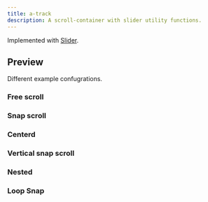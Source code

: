 ```yaml
---
title: a-track
description: A scroll-container with slider utility functions.
---
```



<Elements />

<Pills>
  <Lit />
</Pills>

Implemented with [Slider](/sv-frontend-library/mono/components/slider).

<TypeDoc source="../packages/elements/packages/track" symbol="Track" />

<h2>Preview</h2>

Different example confugrations.

<h3>Free scroll</h3>
<div class="not-content box">
  <a-track overflowscroll>
    <div>
      <canvas class="bg-slate-500 m-1" />
    </div>
    <div>
      <canvas class="bg-slate-500 m-1" />
    </div>
    <div>
      <canvas class="bg-slate-500 m-1" />
    </div>
    <div>
      <canvas class="bg-slate-500 m-1" />
    </div>
    <div>
      <canvas class="bg-slate-500 m-1" />
    </div>
    <div>
      <canvas class="bg-slate-500 m-1" />
    </div>
  </a-track>
</div>

<h3>Snap scroll</h3>
<div class="not-content box">
  <a-track value="1" snap class="images max-w-[100vw]">
    <a href="#" class="block flex-none pr-4">
      <canvas width={260} height={280} class="bg-slate-500" />
    </a>
    <a href="#" class="block flex-none pr-4">
      <canvas width={260} height={280} class="bg-slate-500" />
    </a>
    <a href="#" class="block flex-none pr-4">
      <canvas width={260} height={280} class="bg-slate-500" />
    </a>
    <a href="#" class="block flex-none pr-4">
      <canvas width={260} height={280} class="bg-slate-500" />
    </a>
    <a href="#" class="block flex-none pr-4">
      <canvas width={260} height={280} class="bg-slate-500" />
    </a>
    <a href="#" class="block flex-none pr-4">
      <canvas width={260} height={280} class="bg-slate-500" />
    </a>
    <a href="#" class="block flex-none pr-4">
      <canvas width={260} height={280} class="bg-slate-500" />
    </a>
    <a href="#" class="block flex-none pr-4">
      <canvas width={260} height={280} class="bg-slate-500" />
    </a>
    <a href="#" class="block flex-none pr-4">
      <canvas width={260} height={280} class="bg-slate-500" />
    </a>
    <a href="#" class="block flex-none pr-4">
      <canvas width={260} height={280} class="bg-slate-500" />
    </a>
    <a href="#" class="block flex-none pr-4">
      <canvas width={260} height={280} class="bg-slate-500" />
    </a>
    <a href="#" class="block flex-none pr-4">
      <canvas width={260} height={280} class="bg-slate-500" />
    </a>
    <a href="#" class="block flex-none pr-4">
      <canvas width={260} height={280} class="bg-slate-500" />
    </a>
    <a href="#" class="block flex-none pr-4">
      <canvas width={260} height={280} class="bg-slate-500" />
    </a>
  </a-track>
</div>

<h3>Centerd</h3>
<div class="not-content box overflow-hidden">
  <a-track value="1" snap class="overflow-visible images max-w-[100vw] ml-[calc(50%-150px)] w-[278px]">
    <a href="#" class="block flex-none pr-4">
      <canvas width={260} height={280} class="bg-slate-500" />
    </a>
    <a href="#" class="block flex-none pr-4">
      <canvas width={260} height={280} class="bg-slate-500" />
    </a>
    <a href="#" class="block flex-none pr-4">
      <canvas width={260} height={280} class="bg-slate-500" />
    </a>
    <a href="#" class="block flex-none pr-4">
      <canvas width={260} height={280} class="bg-slate-500" />
    </a>
    <a href="#" class="block flex-none pr-4">
      <canvas width={260} height={280} class="bg-slate-500" />
    </a>
    <a href="#" class="block flex-none pr-4">
      <canvas width={260} height={280} class="bg-slate-500" />
    </a>
    <a href="#" class="block flex-none pr-4">
      <canvas width={260} height={280} class="bg-slate-500" />
    </a>
    <a href="#" class="block flex-none pr-4">
      <canvas width={260} height={280} class="bg-slate-500" />
    </a>
    <a href="#" class="block flex-none pr-4">
      <canvas width={260} height={280} class="bg-slate-500" />
    </a>
    <a href="#" class="block flex-none pr-4">
      <canvas width={260} height={280} class="bg-slate-500" />
    </a>
    <a href="#" class="block flex-none pr-4">
      <canvas width={260} height={280} class="bg-slate-500" />
    </a>
    <a href="#" class="block flex-none pr-4">
      <canvas width={260} height={280} class="bg-slate-500" />
    </a>
    <a href="#" class="block flex-none pr-4">
      <canvas width={260} height={280} class="bg-slate-500" />
    </a>
    <a href="#" class="block flex-none pr-4">
      <canvas width={260} height={280} class="bg-slate-500" />
    </a>
  </a-track>
</div>

<h3>Vertical snap scroll</h3>
<div class="not-content box">
  <a-track snap
        class="flex h-[250px] w-[250px] flex-col overflow-hidden"
        value="1"
        vertical>
    <div class="flex-none py-2 font-bold">
      <canvas width={200} height={64} class="bg-slate-500 m-1" />
    </div>
    <div class="flex-none py-2 font-bold">
      <canvas width={200} height={64} class="bg-slate-500 m-1" />
    </div>
    <div class="flex-none py-2 font-bold">
      <canvas width={200} height={64} class="bg-slate-500 m-1" />
    </div>
    <div class="flex-none py-2 font-bold">
      <canvas width={200} height={64} class="bg-slate-500 m-1" />
    </div>
    <div class="flex-none py-2 font-bold">
      <canvas width={200} height={64} class="bg-slate-500 m-1" />
    </div>
    <div class="flex-none py-2 font-bold">
      <canvas width={200} height={64} class="bg-slate-500 m-1" />
    </div>
    <div class="flex-none py-2 font-bold">
      <canvas width={200} height={64} class="bg-slate-500 m-1" />
    </div>
    <div class="flex-none py-2 font-bold">
      <canvas width={200} height={64} class="bg-slate-500 m-1" />
    </div>
    <div class="flex-none py-2 font-bold">
      <canvas width={200} height={64} class="bg-slate-500 m-1" />
    </div>
  </a-track>
</div>

<h3>Nested</h3>
<div class="not-content box">
  <a-track value="1" snap class="images max-w-[100vw]">
    <div class="flex-none pr-4">
      <canvas width={260} height={280} class="bg-slate-500" />
    </div>
    <div class="flex-none pr-4">
      <a-track snap
        class="flex h-[280px] flex-col overflow-hidden"
        value="1"
        vertical>
        <div class="flex-none pb-2 font-bold">
          <canvas width={200} height={64} class="bg-slate-500" />
        </div>
        <div class="flex-none pb-2 font-bold">
          <canvas width={200} height={64} class="bg-slate-500" />
        </div>
        <div class="flex-none pb-2 font-bold">
          <canvas width={200} height={64} class="bg-slate-500" />
        </div>
        <div class="flex-none pb-2 font-bold">
          <canvas width={200} height={64} class="bg-slate-500" />
        </div>
        <div class="flex-none pb-2 font-bold">
          <canvas width={200} height={64} class="bg-slate-500" />
        </div>
        <div class="flex-none pb-2 font-bold">
          <canvas width={200} height={64} class="bg-slate-500" />
        </div>
        <div class="flex-none pb-2 font-bold">
          <canvas width={200} height={64} class="bg-slate-500" />
        </div>
        <div class="flex-none pb-2 font-bold">
          <canvas width={200} height={64} class="bg-slate-500" />
        </div>
        <div class="flex-none pb-2 font-bold">
          <canvas width={200} height={64} class="bg-slate-500" />
        </div>
      </a-track>
    </div>
    <div class="flex-none pr-4">
      <canvas width={260} height={280} class="bg-slate-500" />
    </div>
    <div class="flex-none pr-4">
      <canvas width={260} height={280} class="bg-slate-500" />
    </div>
    <div class="flex-none pr-4">
      <canvas width={260} height={280} class="bg-slate-500" />
    </div>
    <div class="flex-none pr-4">
      <canvas width={260} height={280} class="bg-slate-500" />
    </div>
    <div class="flex-none pr-4">
      <canvas width={260} height={280} class="bg-slate-500" />
    </div>
  </a-track>
</div>

<h3>Loop Snap</h3>
<div class="not-content box">
  <a-track snap loop>
    <div class="flex-none w-full">
      <canvas width={720} height={480} class="w-full bg-slate-500" />
    </div>
    <div class="flex-none w-full">
      <canvas width={720} height={480} class="w-full bg-slate-400" />
    </div>
    <div class="flex-none w-full">
      <canvas width={720} height={480} class="w-full bg-slate-300" />
    </div>
    <div class="flex-none w-full">
      <canvas width={720} height={480} class="w-full bg-slate-200" />
    </div>
    <div class="flex-none w-full">
      <canvas width={720} height={480} class="w-full bg-slate-100" />
    </div>
    <div class="flex-none w-full">
      <canvas width={720} height={480} class="w-full bg-slate-600" />
    </div>
  </a-track>
</div>

